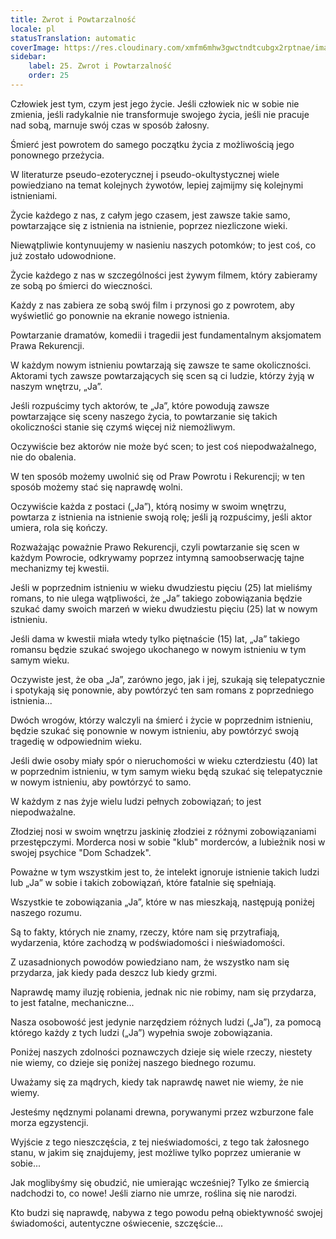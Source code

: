 ```yaml
---
title: Zwrot i Powtarzalność
locale: pl
statusTranslation: automatic
coverImage: https://res.cloudinary.com/xmfm6mhw3gwctndtcubgx2rptnae/image/upload/v1740468922/small_cover_tratado_de_psicologia_revolucionaria_a4c0dca4e0.webp
sidebar:
    label: 25. Zwrot i Powtarzalność
    order: 25
---
```

Człowiek jest tym, czym jest jego życie. Jeśli człowiek nic w sobie nie zmienia, jeśli radykalnie nie transformuje swojego życia, jeśli nie pracuje nad sobą, marnuje swój czas w sposób żałosny.

Śmierć jest powrotem do samego początku życia z możliwością jego ponownego przeżycia.

W literaturze pseudo-ezoterycznej i pseudo-okultystycznej wiele powiedziano na temat kolejnych żywotów, lepiej zajmijmy się kolejnymi istnieniami.

Życie każdego z nas, z całym jego czasem, jest zawsze takie samo, powtarzające się z istnienia na istnienie, poprzez niezliczone wieki.

Niewątpliwie kontynuujemy w nasieniu naszych potomków; to jest coś, co już zostało udowodnione.

Życie każdego z nas w szczególności jest żywym filmem, który zabieramy ze sobą po śmierci do wieczności.

Każdy z nas zabiera ze sobą swój film i przynosi go z powrotem, aby wyświetlić go ponownie na ekranie nowego istnienia.

Powtarzanie dramatów, komedii i tragedii jest fundamentalnym aksjomatem Prawa Rekurencji.

W każdym nowym istnieniu powtarzają się zawsze te same okoliczności. Aktorami tych zawsze powtarzających się scen są ci ludzie, którzy żyją w naszym wnętrzu, „Ja”.

Jeśli rozpuścimy tych aktorów, te „Ja”, które powodują zawsze powtarzające się sceny naszego życia, to powtarzanie się takich okoliczności stanie się czymś więcej niż niemożliwym.

Oczywiście bez aktorów nie może być scen; to jest coś niepodważalnego, nie do obalenia.

W ten sposób możemy uwolnić się od Praw Powrotu i Rekurencji; w ten sposób możemy stać się naprawdę wolni.

Oczywiście każda z postaci („Ja”), którą nosimy w swoim wnętrzu, powtarza z istnienia na istnienie swoją rolę; jeśli ją rozpuścimy, jeśli aktor umiera, rola się kończy.

Rozważając poważnie Prawo Rekurencji, czyli powtarzanie się scen w każdym Powrocie, odkrywamy poprzez intymną samoobserwację tajne mechanizmy tej kwestii.

Jeśli w poprzednim istnieniu w wieku dwudziestu pięciu (25) lat mieliśmy romans, to nie ulega wątpliwości, że „Ja” takiego zobowiązania będzie szukać damy swoich marzeń w wieku dwudziestu pięciu (25) lat w nowym istnieniu.

Jeśli dama w kwestii miała wtedy tylko piętnaście (15) lat, „Ja” takiego romansu będzie szukać swojego ukochanego w nowym istnieniu w tym samym wieku.

Oczywiste jest, że oba „Ja”, zarówno jego, jak i jej, szukają się telepatycznie i spotykają się ponownie, aby powtórzyć ten sam romans z poprzedniego istnienia...

Dwóch wrogów, którzy walczyli na śmierć i życie w poprzednim istnieniu, będzie szukać się ponownie w nowym istnieniu, aby powtórzyć swoją tragedię w odpowiednim wieku.

Jeśli dwie osoby miały spór o nieruchomości w wieku czterdziestu (40) lat w poprzednim istnieniu, w tym samym wieku będą szukać się telepatycznie w nowym istnieniu, aby powtórzyć to samo.

W każdym z nas żyje wielu ludzi pełnych zobowiązań; to jest niepodważalne.

Złodziej nosi w swoim wnętrzu jaskinię złodziei z różnymi zobowiązaniami przestępczymi. Morderca nosi w sobie "klub" morderców, a lubieżnik nosi w swojej psychice "Dom Schadzek".

Poważne w tym wszystkim jest to, że intelekt ignoruje istnienie takich ludzi lub „Ja” w sobie i takich zobowiązań, które fatalnie się spełniają.

Wszystkie te zobowiązania „Ja”, które w nas mieszkają, następują poniżej naszego rozumu.

Są to fakty, których nie znamy, rzeczy, które nam się przytrafiają, wydarzenia, które zachodzą w podświadomości i nieświadomości.

Z uzasadnionych powodów powiedziano nam, że wszystko nam się przydarza, jak kiedy pada deszcz lub kiedy grzmi.

Naprawdę mamy iluzję robienia, jednak nic nie robimy, nam się przydarza, to jest fatalne, mechaniczne...

Nasza osobowość jest jedynie narzędziem różnych ludzi („Ja”), za pomocą którego każdy z tych ludzi („Ja”) wypełnia swoje zobowiązania.

Poniżej naszych zdolności poznawczych dzieje się wiele rzeczy, niestety nie wiemy, co dzieje się poniżej naszego biednego rozumu.

Uważamy się za mądrych, kiedy tak naprawdę nawet nie wiemy, że nie wiemy.

Jesteśmy nędznymi polanami drewna, porywanymi przez wzburzone fale morza egzystencji.

Wyjście z tego nieszczęścia, z tej nieświadomości, z tego tak żałosnego stanu, w jakim się znajdujemy, jest możliwe tylko poprzez umieranie w sobie...

Jak moglibyśmy się obudzić, nie umierając wcześniej? Tylko ze śmiercią nadchodzi to, co nowe! Jeśli ziarno nie umrze, roślina się nie narodzi.

Kto budzi się naprawdę, nabywa z tego powodu pełną obiektywność swojej świadomości, autentyczne oświecenie, szczęście...

